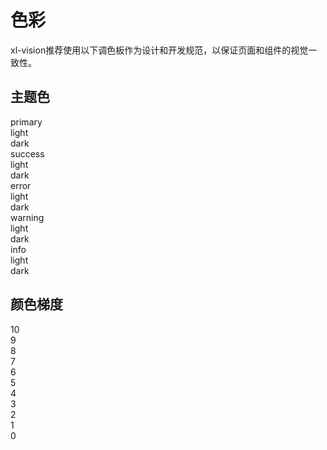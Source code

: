 
# 色彩

xl-vision推荐使用以下调色板作为设计和开发规范，以保证页面和组件的视觉一致性。

## 主题色

<div class='color-theme-list'>
    <div class='color-group'>
        <div class='color-primary color-theme-primary'>primary</div>
        <div class='color-child-group'>
            <div class='color-child color-theme-primary-light'>light</div>
            <div class='color-child color-theme-primary-dark'>dark</div>
        </div>
    </div>
    <div class='color-group'>
        <div class='color-primary color-theme-success'>success</div>
        <div class='color-child-group'>
            <div class='color-child color-theme-success-light'>light</div>
            <div class='color-child color-theme-success-dark'>dark</div>
        </div>
    </div>
    <div class='color-group'>
        <div class='color-primary color-theme-error'>error</div>
        <div class='color-child-group'>
            <div class='color-child color-theme-error-light'>light</div>
            <div class='color-child color-theme-error-dark'>dark</div>
        </div>
    </div>
    <div class='color-group'>
        <div class='color-primary color-theme-warning'>warning</div>
        <div class='color-child-group'>
            <div class='color-child color-theme-warning-light'>light</div>
            <div class='color-child color-theme-warning-dark'>dark</div>
        </div>
    </div>
    <div class='color-group'>
        <div class='color-primary color-theme-info'>info</div>
        <div class='color-child-group'>
            <div class='color-child color-theme-info-light'>light</div>
            <div class='color-child color-theme-info-dark'>dark</div>
        </div>
    </div>
</div>

## 颜色梯度

<div class='color-gray-list'>
    <div class='color-gray-item color-gray-1000'>10</div>
    <div class='color-gray-item color-gray-900'>9</div>
    <div class='color-gray-item color-gray-800'>8</div>
    <div class='color-gray-item color-gray-700'>7</div>
    <div class='color-gray-item color-gray-600'>6</div>
    <div class='color-gray-item color-gray-500'>5</div>
    <div class='color-gray-item color-gray-400'>4</div>
    <div class='color-gray-item color-gray-300'>3</div>
    <div class='color-gray-item color-gray-200'>2</div>
    <div class='color-gray-item color-gray-100'>1</div>
    <div class='color-gray-item color-gray-0'>0</div>
</div>
